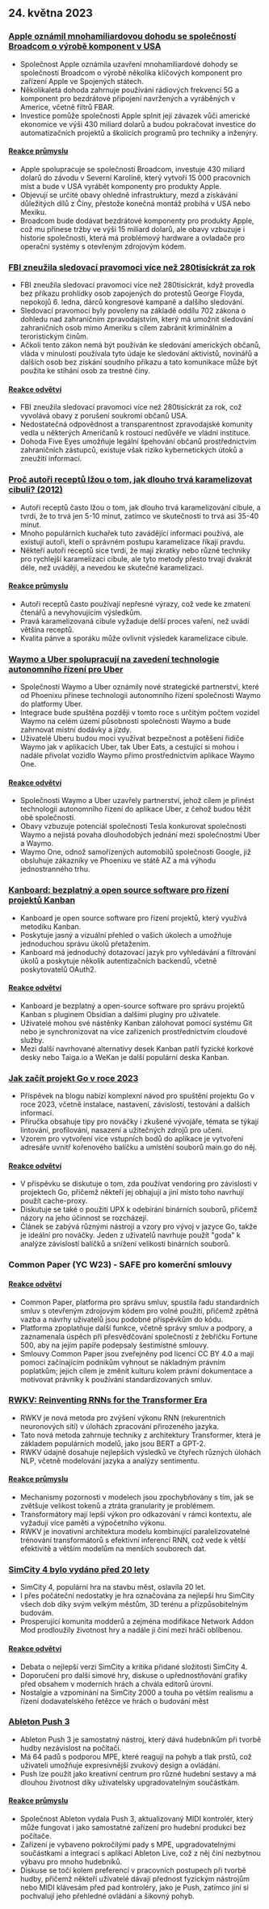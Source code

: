 

<CallToAction />

<Steps>

## 24. května 2023

### [Apple oznámil mnohamiliardovou dohodu se společností Broadcom o výrobě komponent v USA](https://www.macrumors.com/2023/05/23/apple-announces-deal-to-make-components-in-the-usa/)

- Společnost Apple oznámila uzavření mnohamiliardové dohody se společností Broadcom o výrobě několika klíčových komponent pro zařízení Apple ve Spojených státech.
- Několikaletá dohoda zahrnuje používání rádiových frekvencí 5G a komponent pro bezdrátové připojení navržených a vyráběných v Americe, včetně filtrů FBAR.
- Investice pomůže společnosti Apple splnit její závazek vůči americké ekonomice ve výši 430 miliard dolarů a budou pokračovat investice do automatizačních projektů a školicích programů pro techniky a inženýry.

#### [Reakce průmyslu](http://news.ycombinator.com/item?id=36044977)

- Apple spolupracuje se společností Broadcom, investuje 430 miliard dolarů do závodu v Severní Karolíně, který vytvoří 15 000 pracovních míst a bude v USA vyrábět komponenty pro produkty Apple.
- Objevují se určité obavy ohledně infrastruktury, mezd a získávání důležitých dílů z Číny, přestože konečná montáž probíhá v USA nebo Mexiku.
- Broadcom bude dodávat bezdrátové komponenty pro produkty Apple, což mu přinese tržby ve výši 15 miliard dolarů, ale obavy vzbuzuje i historie společnosti, která má problémový hardware a ovladače pro operační systémy s otevřeným zdrojovým kódem.

### [FBI zneužila sledovací pravomoci více než 280tisíckrát za rok](https://www.theregister.com/2023/05/22/fbi_fisa_abuse/)

- FBI zneužila sledovací pravomoci více než 280tisíckrát, když provedla bez příkazu prohlídky osob zapojených do protestů George Floyda, nepokojů 6. ledna, dárců kongresové kampaně a dalšího sledování.
- Sledovací pravomoci byly povoleny na základě oddílu 702 zákona o dohledu nad zahraničním zpravodajstvím, který má umožnit sledování zahraničních osob mimo Ameriku s cílem zabránit kriminálním a teroristickým činům.
- Ačkoli tento zákon nemá být používán ke sledování amerických občanů, vláda v minulosti používala tyto údaje ke sledování aktivistů, novinářů a dalších osob bez získání soudního příkazu a tato komunikace může být použita ke stíhání osob za trestné činy.

#### [Reakce odvětví](http://news.ycombinator.com/item?id=36041059)

- FBI zneužila sledovací pravomoci více než 280tisíckrát za rok, což vyvolává obavy z porušení soukromí občanů USA.
- Nedostatečná odpovědnost a transparentnost zpravodajské komunity vedla u některých Američanů k rostoucí nedůvěře ve vládní instituce.
- Dohoda Five Eyes umožňuje legální špehování občanů prostřednictvím zahraničních zástupců, existuje však riziko kybernetických útoků a zneužití informací.

### [Proč autoři receptů lžou o tom, jak dlouho trvá karamelizovat cibuli? (2012)](https://slate.com/human-interest/2012/05/how-to-cook-onions-why-recipe-writers-lie-and-lie-about-how-long-they-take-to-caramelize.html)

- Autoři receptů často lžou o tom, jak dlouho trvá karamelizování cibule, a tvrdí, že to trvá jen 5-10 minut, zatímco ve skutečnosti to trvá asi 35-40 minut.
- Mnoho populárních kuchařek tuto zavádějící informaci používá, ale existují autoři, kteří o správném postupu karamelizace říkají pravdu.
- Někteří autoři receptů sice tvrdí, že mají zkratky nebo různé techniky pro rychlejší karamelizaci cibule, ale tyto metody přesto trvají dvakrát déle, než uvádějí, a nevedou ke skutečné karamelizaci.

#### [Reakce průmyslu](http://news.ycombinator.com/item?id=36038796)

- Autoři receptů často používají nepřesné výrazy, což vede ke zmatení čtenářů a nevyhovujícím výsledkům.
- Pravá karamelizovaná cibule vyžaduje delší proces vaření, než uvádí většina receptů.
- Kvalita pánve a sporáku může ovlivnit výsledek karamelizace cibule.

### [Waymo a Uber spolupracují na zavedení technologie autonomního řízení pro Uber](https://blog.waymo.com/2023/05/waymo-and-uber-partner-to-bring-waymos.html)

- Společnosti Waymo a Uber oznámily nové strategické partnerství, které od Phoenixu přinese technologii autonomního řízení společnosti Waymo do platformy Uber.
- Integrace bude spuštěna později v tomto roce s určitým počtem vozidel Waymo na celém území působnosti společnosti Waymo a bude zahrnovat místní dodávky a jízdy.
- Uživatelé Uberu budou moci využívat bezpečnost a potěšení řidiče Waymo jak v aplikacích Uber, tak Uber Eats, a cestující si mohou i nadále přivolat vozidlo Waymo přímo prostřednictvím aplikace Waymo One.

#### [Reakce odvětví](http://news.ycombinator.com/item?id=36043322)

- Společnosti Waymo a Uber uzavřely partnerství, jehož cílem je přinést technologii autonomního řízení do aplikace Uber, z čehož budou těžit obě společnosti.
- Obavy vzbuzuje potenciál společnosti Tesla konkurovat společnosti Waymo a nejistá povaha dlouhodobých jednání mezi společnostmi Uber a Waymo.
- Waymo One, odnož samořízených automobilů společnosti Google, již obsluhuje zákazníky ve Phoenixu ve státě AZ a má výhodu jednostranného trhu.

### [Kanboard: bezplatný a open source software pro řízení projektů Kanban](https://kanboard.org/)

- Kanboard je open source software pro řízení projektů, který využívá metodiku Kanban.
- Poskytuje jasný a vizuální přehled o vašich úkolech a umožňuje jednoduchou správu úkolů přetažením.
- Kanboard má jednoduchý dotazovací jazyk pro vyhledávání a filtrování úkolů a poskytuje několik autentizačních backendů, včetně poskytovatelů OAuth2.

#### [Reakce odvětví](http://news.ycombinator.com/item?id=36047861)

- Kanboard je bezplatný a open-source software pro správu projektů Kanban s pluginem Obsidian a dalšími pluginy pro uživatele.
- Uživatelé mohou své nástěnky Kanban zálohovat pomocí systému Git nebo je synchronizovat na více zařízeních prostřednictvím cloudové služby.
- Mezi další navrhované alternativy desek Kanban patří fyzické korkové desky nebo Taiga.io a WeKan je další populární deska Kanban.

### [Jak začít projekt Go v roce 2023](https://boyter.org/posts/how-to-start-go-project-2023/)

- Příspěvek na blogu nabízí komplexní návod pro spuštění projektu Go v roce 2023, včetně instalace, nastavení, závislostí, testování a dalších informací.
- Příručka obsahuje tipy pro nováčky i zkušené vývojáře, témata se týkají lintování, profilování, nasazení a užitečných zdrojů pro učení.
- Vzorem pro vytvoření více vstupních bodů do aplikace je vytvoření adresáře uvnitř kořenového balíčku a umístění souborů main.go do něj.

#### [Reakce odvětví](http://news.ycombinator.com/item?id=36046662)

- V příspěvku se diskutuje o tom, zda používat vendoring pro závislosti v projektech Go, přičemž někteří jej obhajují a jiní místo toho navrhují použít cache-proxy.
- Diskutuje se také o použití UPX k odebírání binárních souborů, přičemž názory na jeho účinnost se rozcházejí.
- Článek se zabývá různými nástroji a vzory pro vývoj v jazyce Go, takže je ideální pro nováčky. Jeden z uživatelů navrhuje použít "goda" k analýze závislostí balíčků a snížení velikosti binárních souborů.

### Common Paper (YC W23) - SAFE pro komerční smlouvy

#### [Reakce odvětví](http://news.ycombinator.com/item?id=36043944)

- Common Paper, platforma pro správu smluv, spustila řadu standardních smluv s otevřeným zdrojovým kódem pro volné použití, přičemž zpětná vazba a návrhy uživatelů jsou podobné příspěvkům do kódu.
- Platforma zpoplatňuje další funkce, včetně správy smluv a podpory, a zaznamenala úspěch při přesvědčování společností z žebříčku Fortune 500, aby na jejím papíře podepsaly šestimístné smlouvy.
- Smlouvy Common Paper jsou zveřejněny pod licencí CC BY 4.0 a mají pomoci začínajícím podnikům vyhnout se nákladným právním poplatkům; jejich cílem je změnit kulturu kolem právní dokumentace a motivovat právníky k používání standardizovaných smluv.

### [RWKV: Reinventing RNNs for the Transformer Era](https://arxiv.org/abs/2305.13048)

- RWKV je nová metoda pro zvýšení výkonu RNN (rekurentních neuronových sítí) v úlohách zpracování přirozeného jazyka.
- Tato nová metoda zahrnuje techniky z architektury Transformer, která je základem populárních modelů, jako jsou BERT a GPT-2.
- RWKV údajně dosahuje nejlepších výsledků ve čtyřech různých úlohách NLP, včetně modelování jazyka a analýzy sentimentu.

#### [Reakce průmyslu](http://news.ycombinator.com/item?id=36038868)

- Mechanismy pozornosti v modelech jsou zpochybňovány s tím, jak se zvětšuje velikost tokenů a ztráta granularity je problémem.
- Transformátory mají lepší výkon pro odkazování v rámci kontextu, ale vyžadují více paměti a výpočetního výkonu.
- RWKV je inovativní architektura modelu kombinující paralelizovatelné trénování transformátorů s efektivní inferencí RNN, což vede k větší efektivitě a větším modelům na menších souborech dat.

### [SimCity 4 bylo vydáno před 20 lety](https://www.rockpapershotgun.com/simcity-4-the-greatest-citybuilder-of-all-time-was-released-20-years-ago)

- SimCity 4, populární hra na stavbu měst, oslavila 20 let.
- I přes počáteční nedostatky je hra označována za nejlepší hru SimCity všech dob díky svým velkým městům, 3D terénu a přizpůsobitelným budovám.
- Prosperující komunita modderů a zejména modifikace Network Addon Mod prodloužily životnost hry a nadále ji činí mezi hráči oblíbenou.

#### [Reakce odvětví](http://news.ycombinator.com/item?id=36038950)

- Debata o nejlepší verzi SimCity a kritika přidané složitosti SimCity 4.
- Doporučení pro další simové hry, diskuse o upřednostňování grafiky před obsahem v moderních hrách a chvála editorů úrovní.
- Nostalgie a vzpomínání na SimCity 2000 a touha po větším realismu a řízení dodavatelského řetězce ve hrách o budování měst

### [Ableton Push 3](https://www.ableton.com/en/push/)

- Ableton Push 3 je samostatný nástroj, který dává hudebníkům při tvorbě hudby nezávislost na počítači.
- Má 64 padů s podporou MPE, které reagují na pohyb a tlak prstů, což uživateli umožňuje expresivnější zvukový design a ovládání.
- Push lze použít jako kreativní centrum pro různé hudební sestavy a má dlouhou životnost díky uživatelsky upgradovatelným součástkám.

#### [Reakce průmyslu](http://news.ycombinator.com/item?id=36041432)

- Společnost Ableton vydala Push 3, aktualizovaný MIDI kontrolér, který může fungovat i jako samostatné zařízení pro hudební produkci bez počítače.
- Zařízení je vybaveno pokročilými pady s MPE, upgradovatelnými součástkami a integrací s aplikací Ableton Live, což z něj činí nezbytnou výbavu pro mnoho hudebníků.
- Diskuse se točí kolem preferencí v pracovních postupech při tvorbě hudby, přičemž někteří uživatelé dávají přednost fyzickým nástrojům nebo MIDI klávesám před pad kontroléry, jako je Push, zatímco jiní si pochvalují jeho přehledné ovládání a šikovný pohyb.

</Steps>
